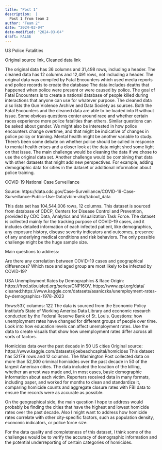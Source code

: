 ```yaml
---
title: "Post 1"
description:  |
  Post 1 from team 2
author: "Team 2"
date: "2024-03-04"
date-modified: "2024-03-04"
draft: FALSE
---
```

US Police Fatalities

Original source link, Cleaned data link

The original data has 36 columns and 31,498 rows, including a header. The cleaned data has 12 columns and 12,491 rows, not including a header. The original data was compiled by Fatal Encounters which used media reports and police records to create the database The data includes deaths that happened when police were present or were caused by police. The goal of Fatal Encounters is to create a national database of people killed during interactions that anyone can use for whatever purpose. The cleaned data also lists the Gun Violence Archive and Data Society as sources. 
Both the Fatal Encounters and the cleaned data are able to be loaded into R without issue. Some obvious questions center around race and whether certain races experience more police fatalities than others. Similar questions can be asked about gender. We might also be interested in how police encounters change overtime, and that might be indicative of changes in police policy or training. Mental health might be another variable to study. There’s been some debate on whether police should be called in response to mental health crises and a closer look at the data might shed some light on that issue. The main challenge would be cleaning the data if we chose to use the original data set. Another challenge would be combining that data with other datasets that might add new perspectives. For example, adding demographic data for cities in the dataset or additional information about police training. 

COVID-19 National Case Surveillance

Source: https://data.cdc.gov/Case-Surveillance/COVID-19-Case-Surveillance-Public-Use-Data/vbim-akqf/about_data

This data set has 104,544,006 rows, 12 columns. This dataset is sourced from database of CDCP, Centers for Disease Control and Prevention, provided by CDC Data, Analytics and Visualization Task Force. 
The dataset is collected mainly for the tracking purpose of COVID-19 cases, and it includes detailed information of each infected patient, like demographics, any exposure history, disease severity indicators and outcomes, presence of any underlying medical conditions and risk behaviors. The only possible challenge might be the huge sample size.

Main questions to address:

Are there any correlation between COVID-19 cases and geographical differences?
Which race and aged group are most likely to be infected by COVID-19?





USA Unemployment Rates by Demographics & Race
Origin: https://fred.stlouisfed.org/series/CNP16OV, https://www.epi.org/data/
cleaned:https://www.kaggle.com/datasets/asaniczka/unemployment-rates-by-demographics-1978-2023

Rows:537, columns: 122
The data is sourced from the Economic Policy Institute’s State of Working America Data Library and economic research conducted by the Federal Reserve Bank of St. Louis. 
Questions:
how unemployment rates have changed for different groups of people over time.
Look into how education levels can affect unemployment rates.
Use the data to create visuals that show how unemployment rates differ across all sorts of factors.






Homicides data over the past decade in 50 US cities
Original source: https://www.kaggle.com/datasets/joebeachcapital/homicides
This dataset has 52179 rows and 12 columns. The Washington Post collected data on more than 52,000 criminal homicides over the past decade in 50 of the largest American cities. The data included the location of the killing, whether an arrest was made and, in most cases, basic demographic information about each victim. Reporters received data in many formats, including paper, and worked for months to clean and standardize it, comparing homicide counts and aggregate closure rates with FBI data to ensure the records were as accurate as possible.

On the geographical side, the main question I hope to address would probably be finding the cities that have the highest and lowest homicide rates over the past decade.
Also I might want to address how homicide rates correlate with other city-specific factors, such as population density, economic indicators, or police force size.

For the data quality and completeness of this dataset, I think some of the challenges would be to verify the accuracy of demographic information and the potential underreporting of certain categories of homicides.

